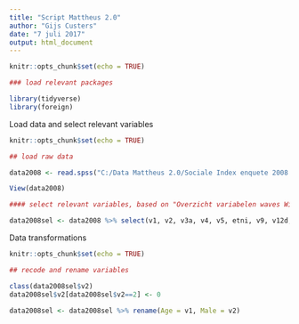 ```yaml
---
title: "Script Mattheus 2.0"
author: "Gijs Custers"
date: "7 juli 2017"
output: html_document
---
```


```r
knitr::opts_chunk$set(echo = TRUE)

### load relevant packages

library(tidyverse)
library(foreign)
```

Load data and select relevant variables

```r
knitr::opts_chunk$set(echo = TRUE)

## load raw data

data2008 <- read.spss("C:/Data Mattheus 2.0/Sociale Index enquete 2008 edit.sav", use.value.labels = FALSE, to.data.frame = TRUE)

View(data2008)

#### select relevant variables, based on "Overzicht variabelen waves Wijkprofiel v2.xlsx"

data2008sel <- data2008 %>% select(v1, v2, v3a, v4, v5, etni, v9, v12d, v13, v14a_1, v14a_2, v14a_3, v14a_4, v18a, v18b, v18c, v18d, v18e, v18f, v18g, v18h, v18i, v18j, v18k, v18l, v23b, v24a, v27, v28, v29a, v33, v48a, v48b, v48c, v49, v55a, buurt, ijssel, GEWICHT_STAD, WAVEID)

```

Data transformations 

```r
knitr::opts_chunk$set(echo = TRUE)

## recode and rename variables

class(data2008sel$v2)
data2008sel$v2[data2008sel$v2==2] <- 0

data2008sel <- data2008sel %>% rename(Age = v1, Male = v2)

```





